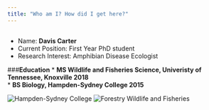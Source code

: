 ```yaml
---
title: "Who am I? How did I get here?"
---
```

<!-- blank line -->
----
* Name: **Davis Carter**    
* Current Position: First Year PhD student    
* Research Interest: Amphibian Disease Ecologist   


###**Education**
* **MS Wildlife and Fisheries Science, Univeristy of Tennessee, Knoxville 2018**   
* **BS Biology, Hampden-Sydney College 2015**  

![**Hampden-Sydney College**](https://raw.githubusercontent.com/EDavisCarter/DavisCarterWebsite/master/H-SC.png)
![**Forestry Wildlife and Fisheries**](https://raw.githubusercontent.com/EDavisCarter/DavisCarterWebsite/master/FWFlogo.png)

